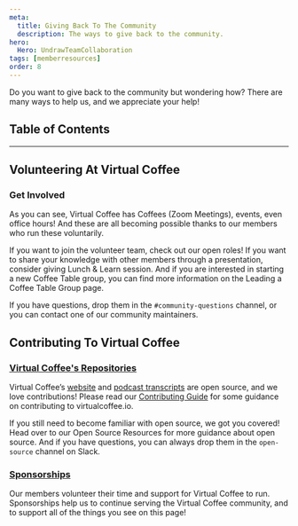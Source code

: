 ```yaml
---
meta:
  title: Giving Back To The Community
  description: The ways to give back to the community.
hero:
  Hero: UndrawTeamCollaboration
tags: [memberresources]
order: 8
---
```



<TextContainer background="light" showBackToTopLink={false}>

<LeadText>

Do you want to give back to the community but wondering how? There are many ways to help us, and we appreciate your help!

</LeadText>

</TextContainer>

## Table of Contents

<TextContainer>

---

## Volunteering At Virtual Coffee

### <Link to="/resources/virtual-coffee/get-involved">Get Involved</Link>

As you can see, Virtual Coffee has Coffees (Zoom Meetings), events, even office hours! And these are all becoming possible thanks to our members who run these voluntarily.

If you want to join the volunteer team, check out <Link to="/resources/virtual-coffee/get-involved/paths-to-leadership">our open roles</Link>! If you want to share your knowledge with other members through a presentation, consider giving <Link to="/resources/virtual-coffee/get-involved/lunch-and-learns">Lunch & Learn</Link> session. And if you are interested in starting a new Coffee Table group, you can find more information on the <Link to="/resources/virtual-coffee/get-involved/coffee-table-groups">Leading a Coffee Table Group</Link> page.

If you have questions, drop them in the `#community-questions` channel, or you can contact one of our <Link to="/members">community maintainers</Link>.

## Contributing To Virtual Coffee

### [Virtual Coffee's Repositories](https://github.com/Virtual-Coffee)

Virtual Coffee’s [website](https://github.com/Virtual-Coffee/virtualcoffee.io) and [podcast transcripts](https://github.com/Virtual-Coffee/podcast-transcripts) are open source, and we love contributions! Please read our [Contributing Guide](https://github.com/Virtual-Coffee/virtualcoffee.io/blob/main/CONTRIBUTING.md) for some guidance on contributing to virtualcoffee.io.

If you still need to become familiar with open source, we got you covered! Head over to our <Link to="/resources/open-source">Open Source Resources</Link> for more guidance about open source. And if you have questions, you can always drop them in the `open-source` channel on Slack.

### [Sponsorships](https://github.com/sponsors/Virtual-Coffee)

Our members volunteer their time and support for Virtual Coffee to run. Sponsorships help us to continue serving the Virtual Coffee community, and to support all of the things you see on this page!

</TextContainer>
